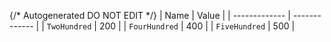 {/* Autogenerated DO NOT EDIT  */}
| Name          | Value         |
| ------------- | ------------- |
| `TwoHundred`  | 200           |
| `FourHundred` | 400           |
| `FiveHundred` | 500           |